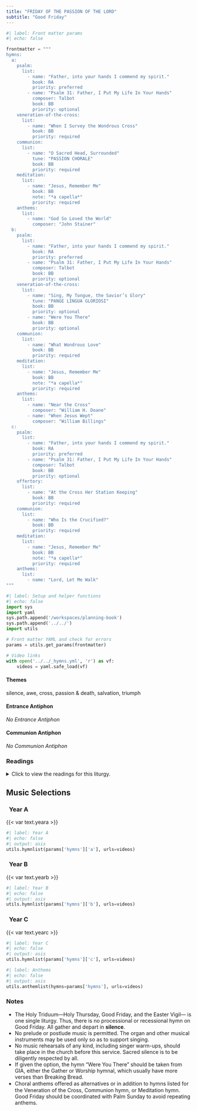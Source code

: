 ```yaml
---
title: "FRIDAY OF THE PASSION OF THE LORD"
subtitle: "Good Friday"
---
```


```python
#| label: Front matter params
#| echo: false

frontmatter = """
hymns:
  a:
    psalm:
      list:
        - name: "Father, into your hands I commend my spirit."
          book: RA
          priority: preferred
        - name: "Psalm 31: Father, I Put My Life In Your Hands"
          composer: Talbot
          book: BB
          priority: optional
    veneration-of-the-cross:
      list:
        - name: "When I Survey the Wondrous Cross"
          book: BB
          priority: required
    communion:
      list:
        - name: "O Sacred Head, Surrounded"
          tune: "PASSION CHORALE"
          book: BB
          priority: required
    meditation:
      list:
        - name: "Jesus, Remember Me"
          book: BB
          note: "*a capella*"
          priority: required
    anthems:
      list:
        - name: "God So Loved the World"
          composer: "John Stainer"
  b:
    psalm:
      list:
        - name: "Father, into your hands I commend my spirit."
          book: RA
          priority: preferred
        - name: "Psalm 31: Father, I Put My Life In Your Hands"
          composer: Talbot
          book: BB
          priority: optional
    veneration-of-the-cross:
      list:
        - name: "Sing, My Tongue, the Savior’s Glory"
          tune: "PANGE LINGUA GLORIOSI"
          book: BB
          priority: optional
        - name: "Were You There"
          book: BB
          priority: optional
    communion:
      list:
        - name: "What Wondrous Love"
          book: BB
          priority: required
    meditation:
      list:
        - name: "Jesus, Remember Me"
          book: BB
          note: "*a capella*"
          priority: required
    anthems:
      list:
        - name: "Near the Cross"
          composer: "William H. Doane"
        - name: "When Jesus Wept"
          composer: "William Billings"
  c:
    psalm:
      list:
        - name: "Father, into your hands I commend my spirit."
          book: RA
          priority: preferred
        - name: "Psalm 31: Father, I Put My Life In Your Hands"
          composer: Talbot
          book: BB
          priority: optional
    offertory:
      list:
        - name: "At the Cross Her Station Keeping"
          book: BB
          priority: required
    communion:
      list:
        - name: "Who Is the Crucified?"
          book: BB
          priority: required
    meditation:
      list:
        - name: "Jesus, Remember Me"
          book: BB
          note: "*a capella*"
          priority: required
    anthems:
      list:
        - name: "Lord, Let Me Walk"
"""
```

```python
#| label: Setup and helper functions
#| echo: false
import sys
import yaml
sys.path.append('/workspaces/planning-book')
sys.path.append('../../')
import utils

# Front matter YAML and check for errors
params = utils.get_params(frontmatter)

# Video links
with open('../../_hymns.yml', 'r') as vf:
    videos = yaml.safe_load(vf)
```

:::  {.red}
#### **Themes**
:::

silence, awe, cross, passion & death, salvation, triumph

:::  {.red}
#### **Entrance Antiphon**
:::

*No Entrance Antiphon*

:::  {.red}
#### **Communion Antiphon**
:::

*No Communion Antiphon*

:::: {.content-visible when-format="html"}
::: {.red}
### Readings
:::

<details>
  <summary>Click to view the readings for this liturgy.</summary>

::: {.titlered}
### &nbsp; Years A, B, C
:::

::: {.red}
#### First Reading [Isaiah 52:13—53:12]{style="float:right" .small}
:::

See, my servant shall prosper,  
&emsp; he shall be raised high and greatly exalted.  
Even as many were amazed at him--  
&emsp; so marred was his look beyond human semblance  
&emsp; and his appearance beyond that of the sons of man--  
so shall he startle many nations,  
&emsp; because of him kings shall stand speechless;  
for those who have not been told shall see,  
&emsp; those who have not heard shall ponder it.  

Who would believe what we have heard?  
&emsp; To whom has the arm of the LORD been revealed?  
He grew up like a sapling before him,  
&emsp; like a shoot from the parched earth;  
there was in him no stately bearing to make us look at him,  
&emsp; nor appearance that would attract us to him.  
He was spurned and avoided by people,  
&emsp; a man of suffering, accustomed to infirmity,  
one of those from whom people hide their faces,  
&emsp; spurned, and we held him in no esteem.  

Yet it was our infirmities that he bore,  
&emsp; our sufferings that he endured,  
while we thought of him as stricken,  
&emsp; as one smitten by God and afflicted.  
But he was pierced for our offenses,  
&emsp; crushed for our sins;  
upon him was the chastisement that makes us whole,  
&emsp; by his stripes we were healed.  
We had all gone astray like sheep,  
&emsp; each following his own way;  
but the LORD laid upon him  
&emsp; the guilt of us all.  

Though he was harshly treated, he submitted  
&emsp; and opened not his mouth;  
like a lamb led to the slaughter  
&emsp; or a sheep before the shearers,  
&emsp; he was silent and opened not his mouth.  
Oppressed and condemned, he was taken away,  
&emsp; and who would have thought any more of his destiny?  
When he was cut off from the land of the living,  
&emsp; and smitten for the sin of his people,  
a grave was assigned him among the wicked  
&emsp; and a burial place with evildoers,  
though he had done no wrong  
&emsp; nor spoken any falsehood.  
But the LORD was pleased  
&emsp; to crush him in infirmity.  

If he gives his life as an offering for sin,  
&emsp; he shall see his descendants in a long life,  
&emsp; and the will of the LORD shall be accomplished through him.  

Because of his affliction  
&emsp; he shall see the light in fullness of days;  
through his suffering, my servant shall justify many,  
&emsp; and their guilt he shall bear.  
Therefore I will give him his portion among the great,  
&emsp; and he shall divide the spoils with the mighty,  
because he surrendered himself to death  
&emsp; and was counted among the wicked;  
and he shall take away the sins of many,  
&emsp; and win pardon for their offenses.  

***

::: {.red}
#### Responsorial Psalm [Luke 23:46; Psalm 31:2, 6, 12-13, 15-16, 17, 25]{style="float:right" .small}
:::

**[℟.]{.red}** **Father, into your hands I commend my spirit.**  

In you, O LORD, I take refuge;  
&emsp; let me never be put to shame.  
In your justice rescue me.  
&emsp; Into your hands I commend my spirit;  
you will redeem me, O LORD, O faithful God. **[℟.]{.red}**  

For all my foes I am an object of reproach,  
&emsp; a laughingstock to my neighbors, and a dread to my friends;  
they who see me abroad flee from me.  
&emsp; I am forgotten like the unremembered dead;  
I am like a dish that is broken. **[℟.]{.red}**  

But my trust is in you, O LORD;  
&emsp; I say, “You are my God.  
In your hands is my destiny; rescue me  
&emsp; from the clutches of my enemies and my persecutors.” **[℟.]{.red}**  

Let your face shine upon your servant;  
&emsp; save me in your kindness.  
Take courage and be stouthearted,  
&emsp; all you who hope in the LORD. **[℟.]{.red}**  

***

::: {.red}
#### Second Reading [Hebrews 4:14-16; 5:7-9]{style="float:right" .small}
:::

Brothers and sisters:  
Since we have a great high priest who has passed through the heavens,  
Jesus, the Son of God,  
let us hold fast to our confession.  
For we do not have a high priest  
who is unable to sympathize with our weaknesses,  
but one who has similarly been tested in every way,  
yet without sin.  
So let us confidently approach the throne of grace  
to receive mercy and to find grace for timely help.  

In the days when Christ was in the flesh,  
he offered prayers and supplications with loud cries and tears  
to the one who was able to save him from death,  
and he was heard because of his reverence.  
Son though he was, he learned obedience from what he suffered;  
and when he was made perfect,  
he became the source of eternal salvation for all who obey him.  

***

::: {.red}
#### Gospel Acclamation [Philippians 2:8-9]{style="float:right" .small}
:::

**[℟.]{.red}** **Praise to you, Lord Jesus Christ, king of endless glory.**  
Christ became obedient to the point of death,  
even death on a cross.  
Because of this, God greatly exalted him  
and bestowed on him the name which is above every other name. **[℟.]{.red}**

***

::: {.red}
#### Gospel [John 18:1—19:42]{style="float:right" .small}
:::

[*The passion narratives are proclaimed in full so that all see vividly the love of Christ for each person. In light of this, the crimes during the Passion of Christ cannot be attributed, in either preaching or catechesis, indiscriminately to all Jews of that time, nor to Jews today. The Jewish people should not be referred to as though rejected or cursed, as if this view followed from Scripture. The Church ever keeps in mind that Jesus, his mother Mary, and the apostles all were Jewish. As the Church has always held, Christ freely suffered his passion and death because of the sins of all, that all might be saved.*]{.red}

Jesus went out with his disciples across the Kidron valley  
to where there was a garden,  
into which he and his disciples entered.  
Judas his betrayer also knew the place,  
because Jesus had often met there with his disciples.  
So Judas got a band of soldiers and guards  
from the chief priests and the Pharisees  
and went there with lanterns, torches, and weapons.  
Jesus, knowing everything that was going to happen to him,  
went out and said to them, “Whom are you looking for?”  
They answered him, “Jesus the Nazorean.”  
He said to them, “I AM.”  
Judas his betrayer was also with them.  
When he said to them, “I AM,“  
they turned away and fell to the ground.  
So he again asked them,  
“Whom are you looking for?”  
They said, “Jesus the Nazorean.”  
Jesus answered,  
“I told you that I AM.  
So if you are looking for me, let these men go.”  
This was to fulfill what he had said,  
“I have not lost any of those you gave me.”  
Then Simon Peter, who had a sword, drew it,  
struck the high priest’s slave, and cut off his right ear.  
The slave’s name was Malchus.  
Jesus said to Peter,  
“Put your sword into its scabbard.  
Shall I not drink the cup that the Father gave me?”  

So the band of soldiers, the tribune, and the Jewish guards seized Jesus,  
bound him, and brought him to Annas first.  
He was the father-in-law of Caiaphas,  
who was high priest that year.  
It was Caiaphas who had counseled the Jews  
that it was better that one man should die rather than the people.  

Simon Peter and another disciple followed Jesus.  
Now the other disciple was known to the high priest,  
and he entered the courtyard of the high priest with Jesus.  
But Peter stood at the gate outside.  
So the other disciple, the acquaintance of the high priest,  
went out and spoke to the gatekeeper and brought Peter in.  
Then the maid who was the gatekeeper said to Peter,  
“You are not one of this man’s disciples, are you?”  
He said, “I am not.”  
Now the slaves and the guards were standing around a charcoal fire  
that they had made, because it was cold,  
and were warming themselves.  
Peter was also standing there keeping warm.  

The high priest questioned Jesus  
about his disciples and about his doctrine.  
Jesus answered him,  
“I have spoken publicly to the world.  
I have always taught in a synagogue  
or in the temple area where all the Jews gather,  
and in secret I have said nothing.  Why ask me?  
Ask those who heard me what I said to them.  
They know what I said.”  
When he had said this,  
one of the temple guards standing there struck Jesus and said,  
“Is this the way you answer the high priest?”  
Jesus answered him,  
“If I have spoken wrongly, testify to the wrong;  
but if I have spoken rightly, why do you strike me?”  
Then Annas sent him bound to Caiaphas the high priest.  

Now Simon Peter was standing there keeping warm.  
And they said to him,  
“You are not one of his disciples, are you?”  
He denied it and said,  
“I am not.”  
One of the slaves of the high priest,  
a relative of the one whose ear Peter had cut off, said,  
“Didn’t I see you in the garden with him?”  
Again Peter denied it.  
And immediately the cock crowed.  

Then they brought Jesus from Caiaphas to the praetorium.  
It was morning.  
And they themselves did not enter the praetorium,  
in order not to be defiled so that they could eat the Passover.  
So Pilate came out to them and said,  
“What charge do you bring against this man?”  
They answered and said to him,  
“If he were not a criminal,  
we would not have handed him over to you.”  
At this, Pilate said to them,  
“Take him yourselves, and judge him according to your law.”  
The Jews answered him,  
“We do not have the right to execute anyone,“  
in order that the word of Jesus might be fulfilled  
that he said indicating the kind of death he would die.  
So Pilate went back into the praetorium  
and summoned Jesus and said to him,  
“Are you the King of the Jews?”  
Jesus answered,  
“Do you say this on your own  
or have others told you about me?”  
Pilate answered,  
“I am not a Jew, am I?  
Your own nation and the chief priests handed you over to me.  
What have you done?”  
Jesus answered,  
“My kingdom does not belong to this world.  
If my kingdom did belong to this world,  
my attendants would be fighting  
to keep me from being handed over to the Jews.  
But as it is, my kingdom is not here.”  
So Pilate said to him,  
“Then you are a king?”  
Jesus answered,  
“You say I am a king.  
For this I was born and for this I came into the world,  
to testify to the truth.  
Everyone who belongs to the truth listens to my voice.”  
Pilate said to him, “What is truth?”  

When he had said this,  
he again went out to the Jews and said to them,  
“I find no guilt in him.  
But you have a custom that I release one prisoner to you at Passover.  
Do you want me to release to you the King of the Jews?”  
They cried out again,  
“Not this one but Barabbas!”  
Now Barabbas was a revolutionary.  

Then Pilate took Jesus and had him scourged.  
And the soldiers wove a crown out of thorns and placed it on his head,  
and clothed him in a purple cloak,  
and they came to him and said,  
“Hail, King of the Jews!”  
And they struck him repeatedly.  
Once more Pilate went out and said to them,  
“Look, I am bringing him out to you,  
so that you may know that I find no guilt in him.”  
So Jesus came out,  
wearing the crown of thorns and the purple cloak.  
And he said to them, “Behold, the man!”  
When the chief priests and the guards saw him they cried out,  
“Crucify him, crucify him!”  
Pilate said to them,  
“Take him yourselves and crucify him.  
I find no guilt in him.”  
The Jews answered,  
“We have a law, and according to that law he ought to die,  
because he made himself the Son of God.”  
Now when Pilate heard this statement,  
he became even more afraid,  
and went back into the praetorium and said to Jesus,  
“Where are you from?”  
Jesus did not answer him.  
So Pilate said to him,  
“Do you not speak to me?  
Do you not know that I have power to release you  
and I have power to crucify you?”  
Jesus answered him,  
“You would have no power over me  
if it had not been given to you from above.  
For this reason the one who handed me over to you  
has the greater sin.”  
Consequently, Pilate tried to release him; but the Jews cried out,  
“If you release him, you are not a Friend of Caesar.  
Everyone who makes himself a king opposes Caesar.”  

When Pilate heard these words he brought Jesus out  
and seated him on the judge’s bench  
in the place called Stone Pavement, in Hebrew, Gabbatha.  
It was preparation day for Passover, and it was about noon.  
And he said to the Jews,  
“Behold, your king!”  
They cried out,  
“Take him away, take him away!  Crucify him!”  
Pilate said to them,  
“Shall I crucify your king?”  
The chief priests answered,  
“We have no king but Caesar.”  
Then he handed him over to them to be crucified.  

So they took Jesus, and, carrying the cross himself,  
he went out to what is called the Place of the Skull,  
in Hebrew, Golgotha.  
There they crucified him, and with him two others,  
one on either side, with Jesus in the middle.  
Pilate also had an inscription written and put on the cross.  
It read,  
“Jesus the Nazorean, the King of the Jews.”  
Now many of the Jews read this inscription,  
because the place where Jesus was crucified was near the city;  
and it was written in Hebrew, Latin, and Greek.  
So the chief priests of the Jews said to Pilate,  
 “Do not write ‘The King of the Jews,’  
but that he said, ‘I am the King of the Jews’.”  
Pilate answered,  
“What I have written, I have written.”  

When the soldiers had crucified Jesus,  
they took his clothes and divided them into four shares,  
a share for each soldier.  
They also took his tunic, but the tunic was seamless,  
woven in one piece from the top down.  
So they said to one another,  
“Let’s not tear it, but cast lots for it to see whose it will be,“  
in order that the passage of Scripture might be fulfilled that says:  
&emsp; *They divided my garments among them,*  
&emsp; &emsp; *and for my vesture they cast lots.*  
This is what the soldiers did.  
Standing by the cross of Jesus were his mother  
and his mother’s sister, Mary the wife of Clopas,  
and Mary of Magdala.  
When Jesus saw his mother and the disciple there whom he loved  
he said to his mother, “Woman, behold, your son.”  
Then he said to the disciple,  
“Behold, your mother.”  
And from that hour the disciple took her into his home.  

After this, aware that everything was now finished,  
in order that the Scripture might be fulfilled,  
Jesus said, “I thirst.”  
There was a vessel filled with common wine.  
So they put a sponge soaked in wine on a sprig of hyssop  
and put it up to his mouth.  
When Jesus had taken the wine, he said,  
“It is finished.”  
And bowing his head, he handed over the spirit.  

[*Here all kneel and pause for a short time.*]{.red}  

Now since it was preparation day,  
in order that the bodies might not remain on the cross on the sabbath,  
for the sabbath day of that week was a solemn one,  
the Jews asked Pilate that their legs be broken  
and that they be taken down.  
So the soldiers came and broke the legs of the first  
and then of the other one who was crucified with Jesus.  
But when they came to Jesus and saw that he was already dead,  
they did not break his legs,  
but one soldier thrust his lance into his side,  
and immediately blood and water flowed out.  
An eyewitness has testified, and his testimony is true;  
he knows that he is speaking the truth,  
so that you also may come to believe.  
For this happened so that the Scripture passage might be fulfilled:  
&emsp; *Not a bone of it will be broken.*  
And again another passage says:  
&emsp; *They will look upon him whom they have pierced.*. 

After this, Joseph of Arimathea,  
secretly a disciple of Jesus for fear of the Jews,  
asked Pilate if he could remove the body of Jesus.  
And Pilate permitted it.  
So he came and took his body.  
Nicodemus, the one who had first come to him at night,  
also came bringing a mixture of myrrh and aloes  
weighing about one hundred pounds.  
They took the body of Jesus  
and bound it with burial cloths along with the spices,  
according to the Jewish burial custom.  
Now in the place where he had been crucified there was a garden,  
and in the garden a new tomb, in which no one had yet been buried.  
So they laid Jesus there because of the Jewish preparation day;  
for the tomb was close by.  

::: {.centered}
{{< var symbols.cross >}} &nbsp; {{< var symbols.cross >}} &nbsp; {{< var symbols.cross >}}
:::

</details>
::::

::: {.red}
## Music Selections
:::

::: {.titlered}
### &nbsp; Year A
:::
{{< var text.yeara >}}

```python
#| label: Year A
#| echo: false
#| output: asis
utils.hymnlist(params['hymns']['a'], urls=videos)
```

::: {.titlered}
### &nbsp; Year B
:::
{{< var text.yearb >}}

```python
#| label: Year B
#| echo: false
#| output: asis
utils.hymnlist(params['hymns']['b'], urls=videos)
```

::: {.titlered}
### &nbsp; Year C
:::
{{< var text.yearc >}}

```python
#| label: Year C
#| echo: false
#| output: asis
utils.hymnlist(params['hymns']['c'], urls=videos)
```


```python
#| label: Anthems
#| echo: false
#| output: asis
utils.anthemlist(hymns=params['hymns'], urls=videos)
```

::: {.red}
### Notes
:::

* The Holy Triduum–--Holy Thursday, Good Friday, and the Easter Vigil---
is one single liturgy. Thus, there is no processional or recessional hymn
on Good Friday. All gather and depart in **silence**.
* No prelude or postlude music is permitted. The organ and other musical
instruments may be used only so as to support singing.
* No music rehearsals of any kind, including singer warm-ups, should take
place in the church before this service. Sacred silence is to be diligently
respected by all.
* If given the option, the hymn “Were You There” should be taken from GIA,
either the Gather or Worship hymnal, which usually have more verses than Breaking Bread.
* Choral anthems oﬀered as alternatives or in addition to hymns listed for
the Veneration of the Cross, Communion hymn, or Meditation hymn. Good Friday should be coordinated with Palm Sunday to avoid repeating anthems.